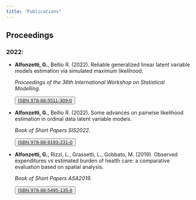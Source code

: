 ```yaml
---
title: "Publications"
---
```



## Proceedings
### 2022:
- **Alfonzetti, G.**, Bellio R. (2022). Reliable generalized linear latent variable models estimation via simulated maximum likelihood. <p class="text-primary">*Proceedings of the 36th International Workshop on Statistical Modelling.*<p>
<button type="button" class="btn btn-outline-primary">[ISBN 978-88-5511-309-0](https://www.openstarts.units.it/handle/10077/33740)</button>

- **Alfonzetti, G.**, Bellio R. (2022). Some advances on pairwise likelihood estimation in ordinal data latent variable models. <p class="text-primary">*Book of Short Papers SIS2022.*<p>
<button type="button" class="btn btn-outline-primary">[ISBN  978-88-9193-231-0](https://it.pearson.com/docenti/universita/partnership/sis.html)</button>

- **Alfonzetti, G.**, Rizzi, L., Grassetti, L., Gobbato, M. (2019). Observed expenditures vs estimated burden of health care: a comparative evaluation based on spatial analysis. <p class="text-primary">*Book of Short Papers ASA2019.*<p>
<button type="button" class="btn btn-outline-primary">[ISBN  978-88-5495-135-8](https://air.uniud.it/handle/11390/1168519?mode=complete)</button>
